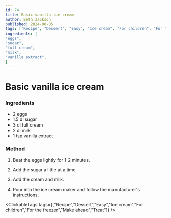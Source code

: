 ```yaml
---
id: 74
title: Basic vanilla ice cream
author: Beth Jackson
published: 2024-08-05
tags: ["Recipe", "Dessert", "Easy", "Ice cream", "For children", "For the freezer", "Make ahead", "Treat"]
ingredients: [
"eggs",
"sugar",
"full cream",
"milk",
"vanilla extract",
]
---
```


# Basic vanilla ice cream

<BlogTextWrapper>

### Ingredients

- 2 eggs
- 1.5 dl sugar
- 3 dl full cream
- 2 dl milk
- 1 tsp vanilla extract

</BlogTextWrapper>

<BlogTextWrapper>

### Method

1. Beat the eggs lightly for 1-2 minutes.

2. Add the sugar a little at a time.

3. Add the cream and milk.

4. Pour into the ice cream maker and follow the manufacturer's instructions.

</BlogTextWrapper>

<ClickableTags tags={["Recipe","Dessert","Easy","Ice cream","For children","For the freezer","Make ahead","Treat"]} />
